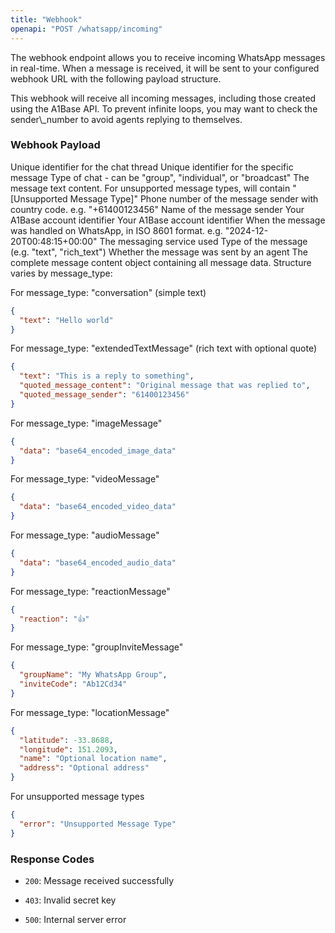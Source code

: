 ```yaml
---
title: "Webhook"
openapi: "POST /whatsapp/incoming"
---
```


The webhook endpoint allows you to receive incoming WhatsApp messages in real-time. When a message is received, it will be sent to your configured webhook URL with the following payload structure.

<Tip>
  This webhook will receive all incoming messages, including those created using the A1Base API. To prevent infinite loops, you may want to check the sender\_number to avoid agents replying to themselves.
</Tip>

### Webhook Payload

<ParamField body="thread_id" type="string">
  Unique identifier for the chat thread
</ParamField>

<ParamField body="message_id" type="string">
  Unique identifier for the specific message
</ParamField>

<ParamField body="thread_type" type="string">
  Type of chat - can be "group", "individual", or "broadcast"
</ParamField>

<ParamField body="content" type="string">
  The message text content. For unsupported message types, will contain "[Unsupported Message Type]"
</ParamField>

<ParamField body="sender_number" type="string">
  Phone number of the message sender with country code. e.g. "+61400123456"
</ParamField>

<ParamField body="sender_name" type="string">
  Name of the message sender
</ParamField>

<ParamField body="a1_account_number" type="string" deprecated={true}>
  Your A1Base account identifier
</ParamField>

<ParamField body="a1_account_id" type="string">
  Your A1Base account identifier
</ParamField>

<ParamField body="timestamp" type="string">
  When the message was handled on WhatsApp, in ISO 8601 format. e.g. "2024-12-20T00:48:15+00:00"
</ParamField>

<ParamField body="service" type="string">
  The messaging service used
</ParamField>

<ParamField body="message_type" type="string">
  Type of the message (e.g. "text", "rich_text")
</ParamField>

<ParamField body="is_from_agent" type="boolean">
  Whether the message was sent by an agent
</ParamField>

<ParamField body="message_content" type="object">
  The complete message content object containing all message data. Structure varies by message_type:

  For message_type: "conversation" (simple text)
  ```json
  {
    "text": "Hello world"
  }
  ```

  For message_type: "extendedTextMessage" (rich text with optional quote)
  ```json
  {
    "text": "This is a reply to something",
    "quoted_message_content": "Original message that was replied to",
    "quoted_message_sender": "61400123456"
  }
  ```

  For message_type: "imageMessage"
  ```json
  {
    "data": "base64_encoded_image_data"
  }
  ```

  For message_type: "videoMessage"
  ```json
  {
    "data": "base64_encoded_video_data"
  }
  ```

  For message_type: "audioMessage"
  ```json
  {
    "data": "base64_encoded_audio_data"
  }
  ```

  For message_type: "reactionMessage"
  ```json
  {
    "reaction": "👍"
  }
  ```

  For message_type: "groupInviteMessage"
  ```json
  {
    "groupName": "My WhatsApp Group",
    "inviteCode": "Ab12Cd34"
  }
  ```

  For message_type: "locationMessage"
  ```json
  {
    "latitude": -33.8688,
    "longitude": 151.2093,
    "name": "Optional location name",
    "address": "Optional address"
  }
  ```

  For unsupported message types
  ```json
  {
    "error": "Unsupported Message Type"
  }
  ```
</ParamField>

### Response Codes

* `200`: Message received successfully

* `403`: Invalid secret key

* `500`: Internal server error